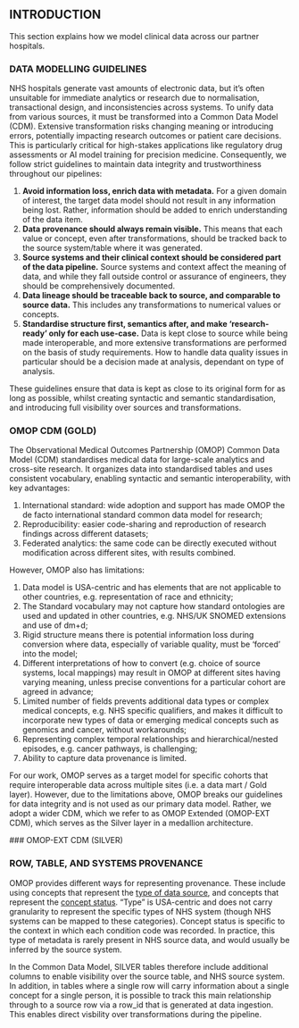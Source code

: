 ## INTRODUCTION

This section explains how we model clinical data across our partner hospitals.

### DATA MODELLING GUIDELINES

NHS hospitals generate vast amounts of electronic data, but it's often unsuitable for immediate analytics or research due to normalisation, transactional design, and inconsistencies across systems. To unify data from various sources, it must be transformed into a Common Data Model (CDM). Extensive transformation risks changing meaning or introducing errors, potentially impacting research outcomes or patient care decisions. This is particularly critical for high-stakes applications like regulatory drug assessments or AI model training for precision medicine. Consequently, we follow strict guidelines to maintain data integrity and trustworthiness throughout our pipelines:

1. **Avoid information loss, enrich data with metadata.** For a given domain of interest, the target data model should not result in any information being lost. Rather, information should be added to enrich understanding of the data item.
2. **Data provenance should always remain visible.** This means that each value or concept, even after transformations, should be tracked back to the source system/table where it was generated.
3. **Source systems and their clinical context should be considered part of the data pipeline.** Source systems and context affect the meaning of data, and while they fall outside control or assurance of engineers, they should be comprehensively documented.      
4. **Data lineage should be traceable back to source, and comparable to source data.** This includes any transformations to numerical values or concepts. 
5. **Standardise structure first, semantics after, and make 'research-ready' only for each use-case.** Data is kept close to source while being made interoperable, and more extensive transformations are performed on the basis of study requirements. How to handle data quality issues in particular should be a decision made at analysis, dependant on type of analysis.  

These guidelines ensure that data is kept as close to its original form for as long as possible, whilst creating syntactic and semantic standardisation, and introducing full visibility over sources and transformations.

### OMOP CDM (GOLD)

The Observational Medical Outcomes Partnership (OMOP) Common Data Model (CDM) standardises medical data for large-scale analytics and cross-site research. It organizes data into standardised tables and uses consistent vocabulary, enabling syntactic and semantic interoperability, with key advantages:

1. International standard: wide adoption and support has made OMOP the de facto international standard common data model for research;
2. Reproducibility: easier code-sharing and reproduction of research findings across different datasets;
3. Federated analytics: the same code can be directly executed without modification across different sites, with results combined.  

However, OMOP also has limitations:

1. Data model is USA-centric and has elements that are not applicable to other countries, e.g. representation of race and ethnicity;
2. The Standard vocabulary may not capture how standard ontologies are used and updated in other countries, e.g. NHS/UK SNOMED extensions and use of dm+d;   
3. Rigid structure means there is potential information loss during conversion where data, especially of variable quality, must be 'forced' into the model;
4. Different interpretations of how to convert (e.g. choice of source systems, local mappings) may result in OMOP at different sites having varying meaning, unless precise conventions for a particular cohort are agreed in advance;
5. Limited number of fields prevents additional data types or complex medical concepts, e.g. NHS specific qualifiers, and makes it difficult to incorporate new types of data or emerging medical concepts such as genomics and cancer, without workarounds;
6. Representing complex temporal relationships and hierarchical/nested episodes, e.g. cancer pathways, is challenging;
7. Ability to capture data provenance is limited. 

For our work, OMOP serves as a target model for specific cohorts that require interoperable data across multiple sites (i.e. a data mart / Gold layer). However, due to the limitations above, OMOP breaks our guidelines for data integrity and is not used as our primary data model. Rather, we adopt a wider CDM, which we refer to as OMOP Extended (OMOP-EXT CDM), which serves as the Silver layer in a medallion architecture.   

### OMOP-EXT CDM (SILVER)







### ROW, TABLE, AND SYSTEMS PROVENANCE

OMOP provides different ways for representing provenance. These include using concepts that represent the [type of data source](https://athena.ohdsi.org/search-terms/terms?domain=Type+Concept&standardConcept=Standard&page=1&pageSize=15&query=), and concepts that represent the [concept status](https://athena.ohdsi.org/search-terms/terms?domain=Condition+Status&standardConcept=Standard&page=1&pageSize=15&query=). "Type" is USA-centric and does not carry granularity to represent the specific types of NHS system (though NHS systems can be mapped to these categories). Concept status is specific to the context in which each condition code was recorded. In practice, this type of metadata is rarely present in NHS source data, and would usually be inferred by the source system. 

In the Common Data Model, SILVER tables therefore include additional columns to enable visibility over the source table, and NHS source system. In addition, in tables where a single row will carry information about a single concept for a single person, it is possible to track this main relationship through to a source row via a row_id that is generated at data ingestion. This enables direct visbility over transformations during the pipeline.
